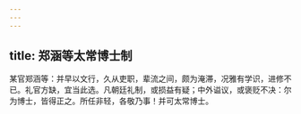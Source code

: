 ```yaml
---
---
---
```

title: 郑涵等太常博士制
---



某官郑涵等：并早以文行，久从吏职，辈流之间，颇为淹滞，况雅有学识，进修不已。礼官方缺，宜当此选。凡朝廷礼制，或损益有疑；中外谥议，或褒贬不决：尔为博士，皆得正之。所任非轻，各敬乃事！并可太常博士。